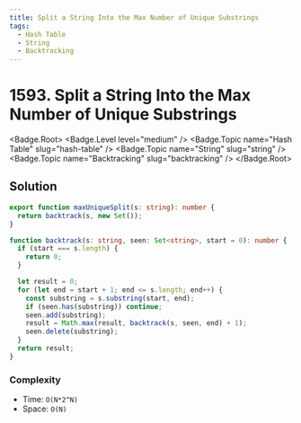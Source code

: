 ```yaml
---
title: Split a String Into the Max Number of Unique Substrings
tags:
  - Hash Table
  - String
  - Backtracking
---
```


# 1593. Split a String Into the Max Number of Unique Substrings

<Badge.Root>
  <Badge.Level level="medium" />
  <Badge.Topic name="Hash Table" slug="hash-table" />
  <Badge.Topic name="String" slug="string" />
  <Badge.Topic name="Backtracking" slug="backtracking" />
</Badge.Root>

## Solution

```typescript filename="solution.ts" copy
export function maxUniqueSplit(s: string): number {
  return backtrack(s, new Set());
}

function backtrack(s: string, seen: Set<string>, start = 0): number {
  if (start === s.length) {
    return 0;
  }

  let result = 0;
  for (let end = start + 1; end <= s.length; end++) {
    const substring = s.substring(start, end);
    if (seen.has(substring)) continue;
    seen.add(substring);
    result = Math.max(result, backtrack(s, seen, end) + 1);
    seen.delete(substring);
  }
  return result;
}
```

### Complexity

- Time: `O(N*2^N)`
- Space: `O(N)`

<ProblemLink
  codingSite="leetcode"
  href="https://leetcode.com/problems/split-a-string-into-the-max-number-of-unique-substrings"
  title="Split a String Into the Max Number of Unique Substrings"
/>
